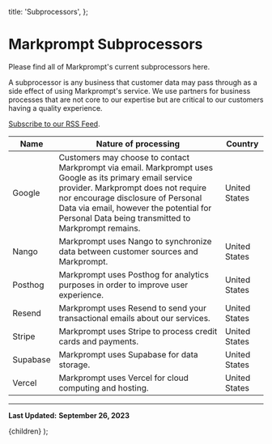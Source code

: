   title: 'Subprocessors',
};

# Markprompt Subprocessors

Please find all of Markprompt's current subprocessors here.

A subprocessor is any business that customer data may pass through as a side effect of using Markprompt's service. We use partners for business processes that are not core to our expertise but are critical to our customers having a quality experience.

[Subscribe to our RSS Feed](/legal/subprocessors/rss.xml).

| Name | Nature of processing | Country|
| -------- | -------- |  -------- |
| Google | Customers may choose to contact Markprompt via email. Markprompt uses Google as its primary email service provider. Markprompt does not require nor encourage disclosure of Personal Data via email, however the potential for Personal Data being transmitted to Markprompt remains. | United States |
| Nango | Markprompt uses Nango to synchronize data between customer sources and Markprompt. | United States |
| Posthog | Markprompt uses Posthog for analytics purposes in order to improve user experience. | United States |
| Resend | Markprompt uses Resend to send your transactional emails about our services. | United States |
| Stripe | Markprompt uses Stripe to process credit cards and payments. | United States |
| Supabase | Markprompt uses Supabase for data storage. | United States |
| Vercel | Markprompt uses Vercel for cloud computing and hosting. | United States |


---

**Last Updated:** **September 26, 2023**


  <MDXComponent meta={meta}>{children}</MDXComponent>
);

